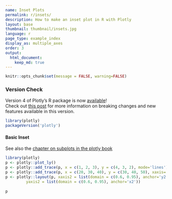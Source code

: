 ```yaml
---
name: Inset Plots
permalink: r/insets/
description: How to make an inset plot in R with Plotly
layout: base
thumbnail: thumbnail/insets.jpg
language: r
page_type: example_index
display_as: multiple_axes
order: 3
output:
  html_document:
    keep_md: true
---
```


```r
knitr::opts_chunk$set(message = FALSE, warning=FALSE)
```


### Version Check

Version 4 of Plotly's R package is now [available](https://plot.ly/r/getting-started/#installation)!<br>
Check out [this post](http://moderndata.plot.ly/upgrading-to-plotly-4-0-and-above/) for more information on breaking changes and new features available in this version.
```r
library(plotly)
packageVersion('plotly')
```

#### Basic Inset

See also the [chapter on subplots in the plotly book](https://cpsievert.github.io/plotly_book/subplot.html)

```r
library(plotly)
p <- plotly::plot_ly()
p <- plotly::add_trace(p, x = c(1, 2, 3), y = c(4, 3, 2), mode='lines')
p <- plotly::add_trace(p, x = c(20, 30, 40), y = c(30, 40, 50), xaxis='x2', yaxis='y2', mode='lines')
p <- plotly::layout(p, xaxis2 = list(domain = c(0.6, 0.95), anchor='y2'),
         yaxis2 = list(domain = c(0.6, 0.95), anchor='x2'))
         
p
```
